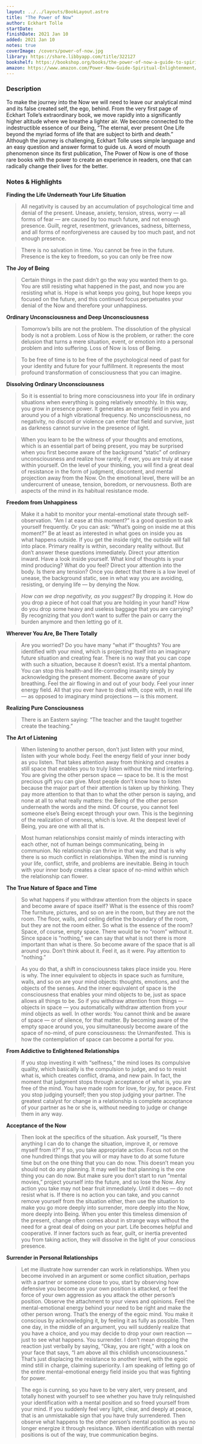 ```yaml
---
layout: ../../layouts/BookLayout.astro
title: "The Power of Now"
author: Eckhart Tolle
startDate:
finishDate: 2021 Jan 10
added: 2021 Jan 10
notes: true
coverImage: /covers/power-of-now.jpg
library: https://share.libbyapp.com/title/322127
bookshelf: https://bookshop.org/books/the-power-of-now-a-guide-to-spiritual-enlightenment/9781577314806
amazon: https://www.amazon.com/Power-Now-Guide-Spiritual-Enlightenment/dp/1577314808/
---
```


<ReadingTime
  startDate  = {frontmatter.startDate}
  finishDate = {frontmatter.finishDate}
/>

### Description
To make the journey into the Now we will need to leave our analytical mind and its false created self, the ego, behind. From the very first page of Eckhart Tolle’s extraordinary book, we move rapidly into a significantly higher altitude where we breathe a lighter air. We become connected to the indestructible essence of our Being, “The eternal, ever present One Life beyond the myriad forms of life that are subject to birth and death.” Although the journey is challenging, Eckhart Tolle uses simple language and an easy question and answer format to guide us. A word of mouth phenomenon since its first publication, The Power of Now is one of those rare books with the power to create an experience in readers, one that can radically change their lives for the better.

### Notes & Highlights
**Finding the Life Underneath Your Life Situation**
> All negativity is caused by an accumulation of psychological time and denial of the present. Unease, anxiety, tension, stress, worry — all forms of fear — are caused by too much future, and not enough presence. Guilt, regret, resentment, grievances, sadness, bitterness, and all forms of nonforgiveness are caused by too much past, and not enough presence.

> There is no salvation in time. You cannot be free in the future. Presence is the key to freedom, so you can only be free now

**The Joy of Being**
> Certain things in the past didn’t go the way you wanted them to go. You are still resisting what happened in the past, and now you are resisting what is. Hope is what keeps you going, but hope keeps you focused on the future, and this continued focus perpetuates your denial of the Now and therefore your unhappiness.

**Ordinary Unconsciousness and Deep Unconsciousness**
> Tomorrow’s bills are not the problem. The dissolution of the physical body is not a problem. Loss of Now is the problem, or rather: the core delusion that turns a mere situation, event, or emotion into a personal problem and into suffering. Loss of Now is loss of Being.

> To be free of time is to be free of the psychological need of past for your identity and future for your fulfillment. It represents the most profound transformation of consciousness that you can imagine.

**Dissolving Ordinary Unconsciousness**
> So it is essential to bring more consciousness into your life in ordinary situations when everything is going relatively smoothly. In this way, you grow in presence power. It generates an energy field in you and around you of a high vibrational frequency. No unconsciousness, no negativity, no discord or violence can enter that field and survive, just as darkness cannot survive in the presence of light.

> When you learn to be the witness of your thoughts and emotions, which is an essential part of being present, you may be surprised when you first become aware of the background “static” of ordinary unconsciousness and realize how rarely, if ever, you are truly at ease within yourself. On the level of your thinking, you will find a great deal of resistance in the form of judgment, discontent, and mental projection away from the Now. On the emotional level, there will be an undercurrent of unease, tension, boredom, or nervousness. Both are aspects of the mind in its habitual resistance mode.

**Freedom from Unhappiness**
> Make it a habit to monitor your mental-emotional state through self-observation. “Am I at ease at this moment?” is a good question to ask yourself frequently. Or you can ask: “What’s going on inside me at this moment?” Be at least as interested in what goes on inside you as what happens outside. If you get the inside right, the outside will fall into place. Primary reality is within, secondary reality without. But don’t answer these questions immediately. Direct your attention inward. Have a look inside yourself. What kind of thoughts is your mind producing? What do you feel? Direct your attention into the body. Is there any tension? Once you detect that there is a low level of unease, the background static, see in what way you are avoiding, resisting, or denying life — by denying the Now.

> _How can we drop negativity, as you suggest?_
By dropping it. How do you drop a piece of hot coal that you are holding in your hand? How do you drop some heavy and useless baggage that you are carrying? By recognizing that you don’t want to suffer the pain or carry the burden anymore and then letting go of it.

**Wherever You Are, Be There Totally**
> Are you worried? Do you have many “what if” thoughts? You are identified with your mind, which is projecting itself into an imaginary future situation and creating fear. There is no way that you can cope with such a situation, because it doesn’t exist. It’s a mental phantom. You can stop this health-and life-corroding insanity simply by acknowledging the present moment. Become aware of your breathing. Feel the air flowing in and out of your body. Feel your inner energy field. All that you ever have to deal with, cope with, in real life — as opposed to imaginary mind projections — is this moment.

**Realizing Pure Consciousness**
> There is an Eastern saying: “The teacher and the taught together create the teaching.”

**The Art of Listening**
> When listening to another person, don’t just listen with your mind, listen with your whole body. Feel the energy field of your inner body as you listen. That takes attention away from thinking and creates a still space that enables you to truly listen without the mind interfering. You are giving the other person space — space to be. It is the most precious gift you can give. Most people don’t know how to listen because the major part of their attention is taken up by thinking. They pay more attention to that than to what the other person is saying, and none at all to what really matters: the Being of the other person underneath the words and the mind. Of course, you cannot feel someone else’s Being except through your own. This is the beginning of the realization of oneness, which is love. At the deepest level of Being, you are one with all that is.

> Most human relationships consist mainly of minds interacting with each other, not of human beings communicating, being in communion. No relationship can thrive in that way, and that is why there is so much conflict in relationships. When the mind is running your life, conflict, strife, and problems are inevitable. Being in touch with your inner body creates a clear space of no-mind within which the relationship can flower.

**The True Nature of Space and Time**
> So what happens if you withdraw attention from the objects in space and become aware of space itself? What is the essence of this room? The furniture, pictures, and so on are in the room, but they are not the room. The floor, walls, and ceiling define the boundary of the room, but they are not the room either. So what is the essence of the room? Space, of course, empty space. There would be no “room” without it. Since space is “nothing,” we can say that what is not there is more important than what is there. So become aware of the space that is all around you. Don’t think about it. Feel it, as it were. Pay attention to “nothing.”

> As you do that, a shift in consciousness takes place inside you. Here is why. The inner equivalent to objects in space such as furniture, walls, and so on are your mind objects: thoughts, emotions, and the objects of the senses. And the inner equivalent of space is the consciousness that enables your mind objects to be, just as space allows all things to be. So if you withdraw attention from things — objects in space — you automatically withdraw attention from your mind objects as well. In other words: You cannot think and be aware of space — or of silence, for that matter. By becoming aware of the empty space around you, you simultaneously become aware of the space of no-mind, of pure consciousness: the Unmanifested. This is how the contemplation of space can become a portal for you.

**From Addictive to Enlightened Relationships**
> If you stop investing it with “selfness,” the mind loses its compulsive quality, which basically is the compulsion to judge, and so to resist what is, which creates conflict, drama, and new pain. In fact, the moment that judgment stops through acceptance of what is, you are free of the mind. You have made room for love, for joy, for peace. First you stop judging yourself; then you stop judging your partner. The greatest catalyst for change in a relationship is complete acceptance of your partner as he or she is, without needing to judge or change them in any way.

**Acceptance of the Now**
> Then look at the specifics of the situation. Ask yourself, “Is there anything I can do to change the situation, improve it, or remove myself from it?” If so, you take appropriate action. Focus not on the one hundred things that you will or may have to do at some future time but on the one thing that you can do now. This doesn’t mean you should not do any planning. It may well be that planning is the one thing you can do now. But make sure you don’t start to run “mental movies,” project yourself into the future, and so lose the Now. Any action you take may not bear fruit immediately. Until it does — do not resist what is. If there is no action you can take, and you cannot remove yourself from the situation either, then use the situation to make you go more deeply into surrender, more deeply into the Now, more deeply into Being. When you enter this timeless dimension of the present, change often comes about in strange ways without the need for a great deal of doing on your part. Life becomes helpful and cooperative. If inner factors such as fear, guilt, or inertia prevented you from taking action, they will dissolve in the light of your conscious presence.

**Surrender in Personal Relationships**
> Let me illustrate how surrender can work in relationships. When you become involved in an argument or some conflict situation, perhaps with a partner or someone close to you, start by observing how defensive you become as your own position is attacked, or feel the force of your own aggression as you attack the other person’s position. Observe the attachment to your views and opinions. Feel the mental-emotional energy behind your need to be right and make the other person wrong. That’s the energy of the egoic mind. You make it conscious by acknowledging it, by feeling it as fully as possible. Then one day, in the middle of an argument, you will suddenly realize that you have a choice, and you may decide to drop your own reaction — just to see what happens. You surrender. I don’t mean dropping the reaction just verbally by saying, “Okay, you are right,” with a look on your face that says, “I am above all this childish unconsciousness.” That’s just displacing the resistance to another level, with the egoic mind still in charge, claiming superiority. I am speaking of letting go of the entire mental-emotional energy field inside you that was fighting for power.

> The ego is cunning, so you have to be very alert, very present, and totally honest with yourself to see whether you have truly relinquished your identification with a mental position and so freed yourself from your mind. If you suddenly feel very light, clear, and deeply at peace, that is an unmistakable sign that you have truly surrendered. Then observe what happens to the other person’s mental position as you no longer energize it through resistance. When identification with mental positions is out of the way, true communication begins.

<BuyBook
  library   = {frontmatter.library}
  bookshelf = {frontmatter.bookshelf}
  amazon    = {frontmatter.amazon}
/>
